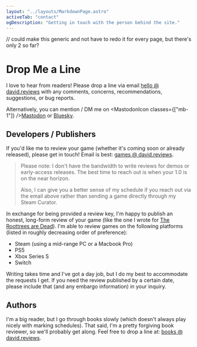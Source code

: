 ```yaml
---
layout: "../layouts/MarkdownPage.astro"
activeTab: "contact"
ogDescription: "Getting in touch with the person behind the site."
---
```


// could make this generic and not have to redo it for every page, but there's only 2 so far?

# Drop Me a Line

I love to hear from readers! Please drop a line via email [hello @ david.reviews](mailto:hello@david.reviews) with any comments, concerns, recommendations, suggestions, or bug reports.

Alternatively, you can mention / DM me on <MastodonIcon classes={["mb-1"]} />[Mastodon](https://mastodon.social/@xavdid) or <BlueskyIcon />[Bluesky](https://bsky.app/profile/david.reviews).

## Developers / Publishers

If you'd like me to review your game (whether it's coming soon or already released), please get in touch! Email is best: [games @ david.reviews](mailto:games@david.reviews).

> Please note: I don't have the bandwidth to write reviews for demos or early-access releases. The best time to reach out is when your 1.0 is on the near horizon.
>
> Also, I can give you a better sense of my schedule if you reach out via the email above rather than sending a game directly through my Steam Curator.

In exchange for being provided a review key, I'm happy to publish an honest, long-form review of your game (like the one I wrote for [The Roottrees are Dead](/articles/the-roottrees-are-dead-review/)). I'm able to review games on the following platforms (listed in roughly decreasing order of preference):

- Steam (using a mid-range PC or a Macbook Pro)
- PS5
- Xbox Series S
- Switch

Writing takes time and I've got a day job, but I do my best to accommodate the requests I get. If you need the review published by a certain date, please include that (and any embargo information) in your inquiry.

## Authors

I'm a big reader, but I go through books slowly (which doesn't always play nicely with marking schedules). That said, I'm a pretty forgiving book reviewer, so we'll probably get along. Feel free to drop a line at: [books @ david.reviews](mailto:books@david.reviews).
